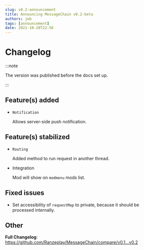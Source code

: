 ```yaml
---
slug: v0.2-announcement
title: Announcing MessageChain v0.2-beta
authors: jeb
tags: [announcement]
date: 2021-10-28T22:56
---
```


# Changelog

:::note

The version was published before the docs set up.

:::

## Feature(s) added

- `Notification`
  
  Allows server-side push notification.

## Feature(s) stabilized

- `Routing`

  Added method to run request in another thread.

- Integration

  Mod will show on `modmenu` mods list.

## Fixed issues

- Set accessibility of `requestMap` to private, because it should be processed internally.

## Other  

**Full Changelog**: https://github.com/Ranzeplay/MessageChain/compare/v0.1...v0.2
